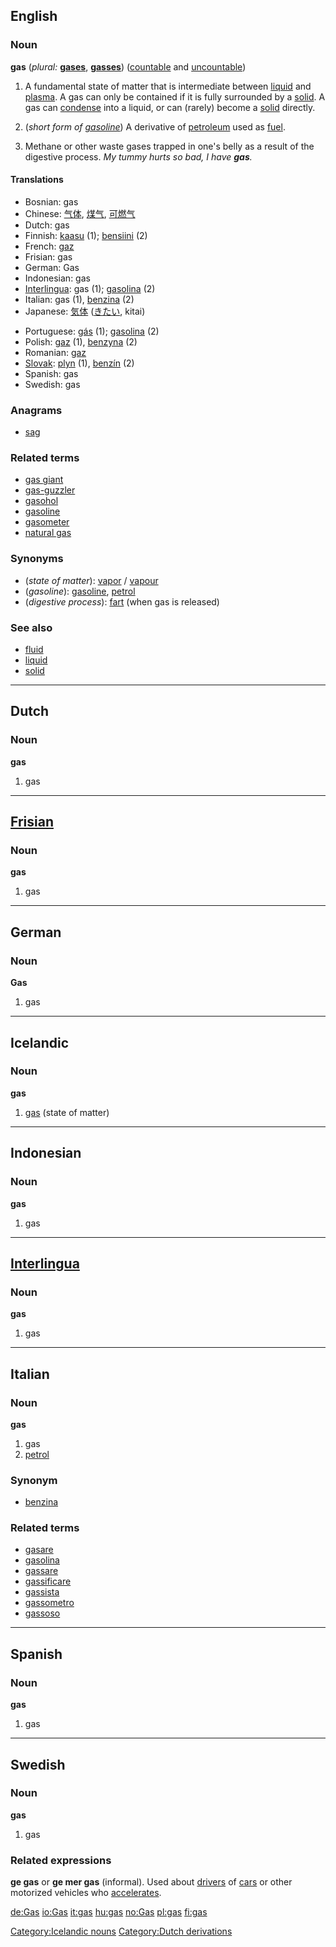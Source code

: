 ==English==

===Noun===
'''gas''' (''plural:'' {{US}} '''[[gases]]''', {{UK}} '''[[gasses]]''') ([[countable]] and [[uncountable]])

# {{countable}} {{chemistry}} A fundamental state of matter that is intermediate between [[liquid]] and [[plasma]].  A gas can only be contained if it is fully surrounded by a [[solid]].  A gas can [[condense]] into a liquid, or can (rarely) become a [[solid]] directly.
# {{uncountable}} {{US}} (''short form of [[gasoline]]'') A derivative of [[petroleum]] used as [[fuel]].
# {{US}} Methane or other waste gases trapped in one's belly as a result of the digestive process.  ''My tummy hurts so bad, I have '''gas'''.''

====Translations====
{{top}}
*Bosnian: gas {{m}}
*Chinese: [[气体]], [[煤气]], [[可燃气]]
*Dutch: gas {{n}}
*Finnish: [[kaasu]] (1); [[bensiini]] (2)
*French: [[gaz]] {{m}}
*Frisian: gas {{n}}
*German: Gas {{n}}
*Indonesian: gas
*[[Interlingua]]: gas (1); [[gasolina]] (2)
*Italian: gas {{m}} (1), [[benzina]] {{f}} (2)
*Japanese: [[気体]] ([[きたい]], kitai)
{{mid}}
*Portuguese: [[gás]] {{m}} (1); [[gasolina]] {{f}} (2)
*Polish: [[gaz]] {{m}} (1), [[benzyna]] {{f}} (2)
*Romanian: [[gaz]] {{n}}
*[[Slovak]]: [[plyn]] {{m}} (1), [[benzín]] {{m}} (2)
*Spanish: gas {{m}}
*Swedish: gas {{c}}
{{bottom}}

===Anagrams===
*[[sag]]

===Related terms===
*[[gas giant]]
*[[gas-guzzler]]
*[[gasohol]]
*[[gasoline]]
*[[gasometer]]
*[[natural gas]]

===Synonyms===
*(''state of matter''): [[vapor]] / [[vapour]]
*(''gasoline''): {{US}} [[gasoline]], {{UK}} [[petrol]]
*(''digestive process''):  {{US}} {{slang}} [[fart]] (when gas is released)

===See also===
*[[fluid]]
*[[liquid]]
*[[solid]]

----
==Dutch==
===Noun===
'''gas''' {{n}}

#gas

----
==[[Frisian]]==
===Noun===
'''gas''' {{n}}

#gas

----
==German==
===Noun===
'''Gas''' {{n}}

#gas

----
== Icelandic ==

=== Noun ===

'''gas''' {{n}}

# [[gas]] (state of matter)

[[Category:Icelandic nouns]]

----
==Indonesian==
===Noun===
'''gas'''

#gas

----
==[[Interlingua]]==
===Noun===
'''gas'''

#gas

----
==Italian==
===Noun===
'''gas''' {{m}}

#gas
# [[petrol]]

===Synonym===
*[[benzina]]

===Related terms===
*[[gasare]]
*[[gasolina]]
*[[gassare]]
*[[gassificare]]
*[[gassista]]
*[[gassometro]]
*[[gassoso]]

----

==Spanish==
===Noun===
'''gas''' {{m}}

#gas

----
==Swedish==
===Noun===
'''gas''' {{c}}

# gas
===Related expressions===
'''ge gas''' or '''ge mer gas''' (informal). Used about [[driver]]s of [[car]]s or other motorized vehicles who [[accelerate]]s.

[[Category:Dutch derivations]]

[[de:Gas]]
[[io:Gas]]
[[it:gas]]
[[hu:gas]]
[[no:Gas]]
[[pl:gas]]
[[fi:gas]]
